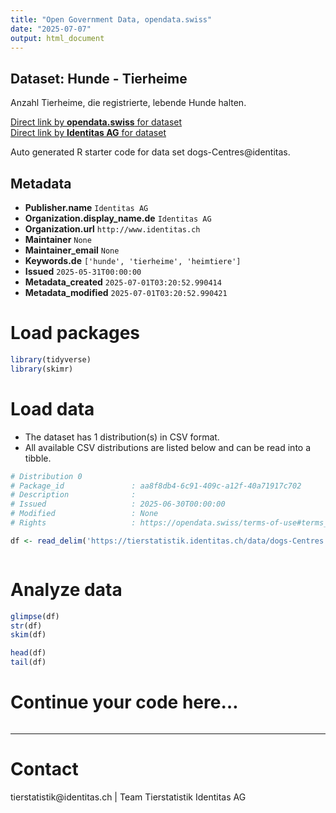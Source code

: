 ```yaml
---
title: "Open Government Data, opendata.swiss"
date: "2025-07-07"
output: html_document
---
```


## Dataset: Hunde - Tierheime

Anzahl Tierheime, die registrierte, lebende Hunde halten.

[Direct link by **opendata.swiss** for dataset](https://opendata.swiss/de/dataset/hunde-tierheime)<br>
[Direct link by **Identitas AG** for dataset](https://tierstatistik.identitas.ch/)

Auto generated R starter code for data set dogs-Centres@identitas.

## Metadata

- **Publisher.name** `Identitas AG`
- **Organization.display_name.de** `Identitas AG`
- **Organization.url** `http://www.identitas.ch`
- **Maintainer** `None`
- **Maintainer_email** `None`
- **Keywords.de** `['hunde', 'tierheime', 'heimtiere']`
- **Issued** `2025-05-31T00:00:00`
- **Metadata_created** `2025-07-01T03:20:52.990414`
- **Metadata_modified** `2025-07-01T03:20:52.990421`


# Load packages

```r

library(tidyverse)
library(skimr)

```

# Load data

-   The dataset has 1 distribution(s) in CSV format.
-   All available CSV distributions are listed below and can be read into a tibble.

```r

# Distribution 0
# Package_id               : aa8f8db4-6c91-409c-a12f-40a71917c702
# Description              : 
# Issued                   : 2025-06-30T00:00:00
# Modified                 : None
# Rights                   : https://opendata.swiss/terms-of-use#terms_by

df <- read_delim('https://tierstatistik.identitas.ch/data/dogs-Centres.csv')



```

# Analyze data

```r

glimpse(df)
str(df)
skim(df)

head(df)
tail(df)

```

# Continue your code here...

```r

```

------------------------------------------------------------------------

# Contact

tierstatistik@identitas.ch | Team Tierstatistik Identitas AG
